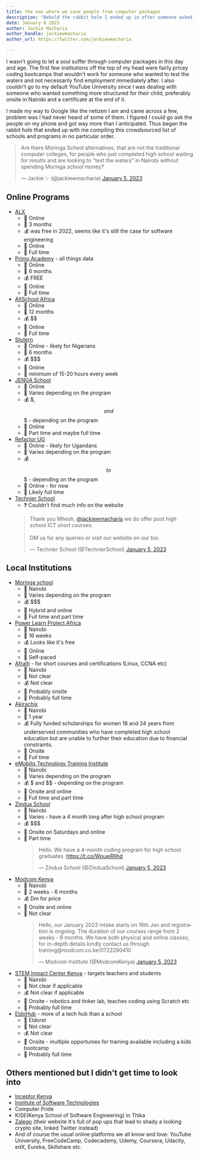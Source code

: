 ```yaml
---
title: the one where we save people from computer packages
description: "Behold the rabbit hole I ended up in after someone asked me to recommend a short course or computer packages for a form four leaver."
date: January 6 2023
author: Jackie Macharia
author_handle: jackiewmacharia
author_url: https://twitter.com/jackiewmacharia

---
```


I wasn't going to let a soul suffer through computer packages in this day and age. The first few institutions off the top of my head were fairly pricey coding bootcamps that wouldn't work for someone who wanted to test the waters and not necessarily find employment immediately after. I also couldn't go to my default YouTube University since I was dealing with someone who wanted something more structured for their child, preferably onsite in Nairobi and a certificate at the end of it.

I made my way to Google like the netizen I am and came across a few, problem was I had never heard of some of them. I figured I could go ask the people on my phone and got way more than I anticipated. Thus began the rabbit hole that ended up with me compiling this crowdsourced list of schools and programs in no particular order.

<blockquote class="twitter-tweet tw-align-center" data-dnt="true" data-theme="dark"><p lang="en" dir="ltr">Are there Moringa School alternatives, that are not the traditional computer colleges, for people who just completed high school waiting for results and are looking to &quot;test the waters&quot; in Nairobi without spending Moringa school money?</p>&mdash; Jackie ✨ (@jackiewmacharia) <a href="https://twitter.com/jackiewmacharia/status/1610918353215840257?ref_src=twsrc%5Etfw">January 5, 2023</a></blockquote> <script async src="https://platform.twitter.com/widgets.js" charset="utf-8"></script>

## Online Programs

- [ALX](https://www.alxafrica.com/)
    - 📍 Online
    - 📅 3 months
    - 💰 was free in 2022, seems like it's still the case for software engineering
    - 🏡 Online
    - 🏫 Full time
- [Primo Academy](https://primoacademy.co/) - all things data
    - 📍 Online
    - 📅 6 months
    - 💰 FREE
    - 🏡 Online
    - 🏫 Full time
- [AltSchool Africa](https://www.altschoolafrica.com/)
    - 📍 Online
    - 📅 12 months
    - 💰 $$
    - 🏡 Online
    - 🏫 Full time
- [Stutern](https://stutern.com/)
    - 📍 Online - likely for Nigerians
    - 📅 6 months
    - 💰 $$$
    - 🏡 Online
    - 🏫 minimum of 15-20 hours every week
- [JENGA School](https://www.jengaschool.com/)
    - 📍 Online
    - 📅 Varies depending on the program
    - 💰 $, $$ and $$$ - depending on the program
    - 🏡 Online
    - 🏫 Part time and maybe full time
- [Refactor UG](https://www.refactory.ug/)
    - 📍 Online - likely for Ugandans
    - 📅 Varies depending on the program
    - 💰 $$ to $$$ - depending on the program
    - 🏡 Online - for now
    - 🏫 Likely full time
- [Technier School](https://linktr.ee/technierschool)
    - ❓ Couldn't find much info on the website
    <blockquote class="twitter-tweet" data-conversation="none" data-dnt="true" data-theme="dark"><p lang="en" dir="ltr">Thank you Mhesh, <a href="https://twitter.com/jackiewmacharia?ref_src=twsrc%5Etfw">@jackiewmacharia</a> we do offer post high school ICT short courses. <br></br>DM us for any queries or visit our website on our bio.</p>&mdash; Technier School (@TechnierSchool) <a href="https://twitter.com/TechnierSchool/status/1611054134085718018?ref_src=twsrc%5Etfw">January 5, 2023</a></blockquote> <script async src="https://platform.twitter.com/widgets.js" charset="utf-8"></script>

## Local Institutions

- [Moringa school](https://moringaschool.com/)
    - 📍 Nairobi
    - 📅 Varies depending on the program
    - 💰 $$$
    - 🏡 Hybrid and online
    - 🏫 Full time and part time
- [Power Learn Project Africa](https://powerlearnproject.org/)
    - 📍 Nairobi
    - 📅 16 weeks
    - 💰 Looks like it's free
    - 🏡 Online
    - 🏫 Self-paced
- [Afralti](https://www.afralti.org/) - for short courses and certifications (Linux, CCNA etc)
    - 📍 Nairobi
    - 📅 Not clear
    - 💰 Not clear
    - 🏡 Probably onsite
    - 🏫 Probably full time
- [Akirachix](https://akirachix.com/)
    - 📍 Nairobi
    - 📅 1 year
    - 💰 Fully funded scholarships for women 18 and 24 years from underserved communities who have completed high school education but are unable to further their education due to financial constraints.
    - 🏡 Onsite
    - 🏫 Full time
- [eMobilis Technology Training Institute](http://www.emobilis.ac.ke/)
    - 📍 Nairobi
    - 📅 Varies depending on the program
    - 💰 $ and $$ - depending on the program
    - 🏡 Onsite and online
    - 🏫 Full time and part time
- [Zindua School](https://zinduaschool.com/)
    - 📍 Nairobi
    - 📅 Varies - have a 4 month long after high school program
    - 💰 $$$
    - 🏡 Onsite on Saturdays and online
    - 🏫 Part time
        <blockquote class="twitter-tweet" data-conversation="none" data-dnt="true" data-theme="dark"><p lang="en" dir="ltr">Hello. We have a 4-month coding program for high school graduates. <a href="https://t.co/WoueiRIihd">https://t.co/WoueiRIihd</a></p>&mdash; Zindua School (@ZinduaSchool) <a href="https://twitter.com/ZinduaSchool/status/1611035475963219970?ref_src=twsrc%5Etfw">January 5, 2023</a></blockquote> <script async src="https://platform.twitter.com/widgets.js" charset="utf-8"></script>
- [Modcom Kenya](https://modcom.co.ke/)
    - 📍 Nairobi
    - 📅 2 weeks - 6 months
    - 💰 Dm for price
    - 🏡 Onsite and online
    - 🏫 Not clear
        <blockquote class="twitter-tweet" data-conversation="none" data-dnt="true" data-theme="dark"><p lang="en" dir="ltr">Hello, our January 2023 intake starts on 16th Jan and registration is ongoing. The duration of our courses range from 2 weeks - 6 months. We have both physical and online classes, for in-depth details kindly contact us through training@modcom.co.ke/0722290410</p>&mdash; Modcom Institute (@ModcomKenya) <a href="https://twitter.com/ModcomKenya/status/1610980238812643328?ref_src=twsrc%5Etfw">January 5, 2023</a></blockquote> <script async src="https://platform.twitter.com/widgets.js" charset="utf-8"></script>
- [STEM Impact Center Kenya](https://stemimpactcenterkenya.org/) - targets teachers and students
    - 📍 Nairobi
    - 📅 Not clear if applicable
    - 💰 Not clear if applicable
    - 🏡 Onsite - robotics and tinker lab, teaches coding using Scratch etc
    - 🏫 Probably full time
- [EldoHub](http://www.eldohub.co.ke/) - more of a tech hub than a school
    - 📍 Eldoret
    - 📅 Not clear
    - 💰 Not clear
    - 🏡 Onsite - multiple opportunies for training available including a kids bootcamp
    - 🏫 Probably full time


## Others mentioned but I didn't get time to look into
- [Inceptor Kenya](https://inceptor.co.ke/)
- [Institute of Software Technologies](https://www.isteducation.com/january-2023-intake/)
- Computer Pride
- KISE(Kenya School of Software Engineering) in Thika
- [Zalego](https://twitter.com/zalego) (their website it's full of pop ups that lead to shady a looking crypto site, linked Twitter instead)
- And of course the usual online platforms we all know and love: YouTube University, FreeCodeCamp, Codecademy, Udemy, Coursera, Udacity, edX, Eureka, Skillshare etc.
